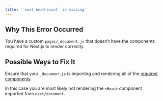 ```yaml
---
title: '`next-head-count` is missing'
---
```


## Why This Error Occurred

You have a custom `pages/_document.js` that doesn't have the components required for Next.js to render correctly.

## Possible Ways to Fix It

Ensure that your `_document.js` is importing and rendering all of the [required components](/docs/pages/building-your-application/routing/custom-document).

In this case you are most likely not rendering the `<Head>` component imported from `next/document`.
